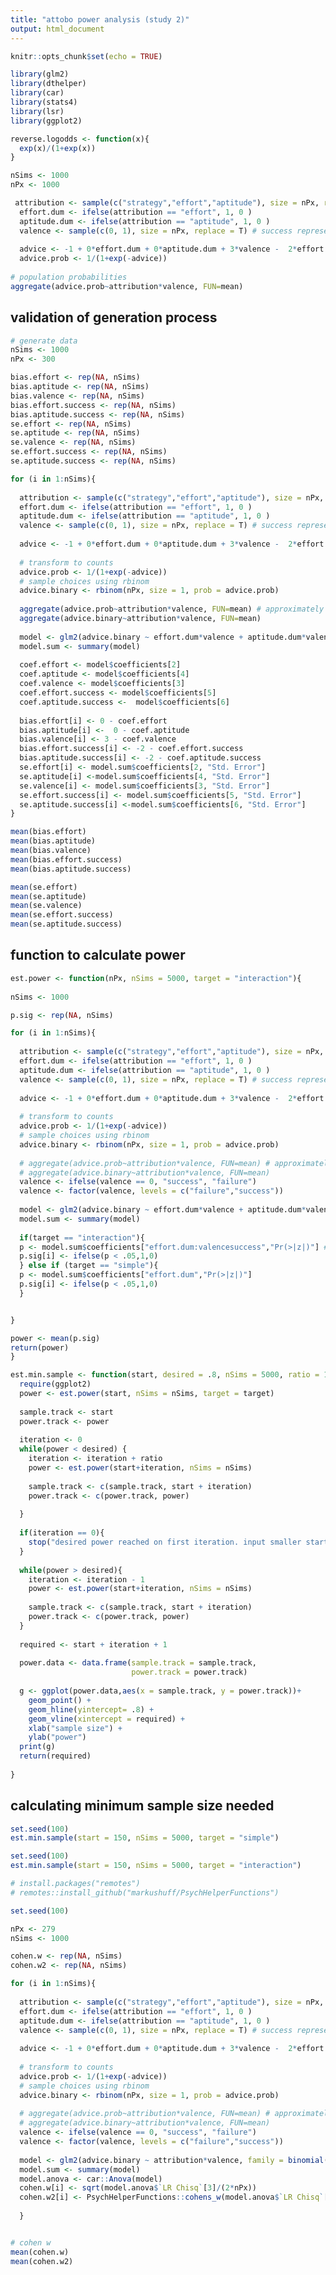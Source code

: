```yaml
---
title: "attobo power analysis (study 2)"
output: html_document
---
```


```r
knitr::opts_chunk$set(echo = TRUE)
```

```r
library(glm2)
library(dthelper)
library(car)
library(stats4)
library(lsr)
library(ggplot2)

reverse.logodds <- function(x){
  exp(x)/(1+exp(x))
}
```

```r
 
nSims <- 1000
nPx <- 1000

 attribution <- sample(c("strategy","effort","aptitude"), size = nPx, replace = T) 
  effort.dum <- ifelse(attribution == "effort", 1, 0 )
  aptitude.dum <- ifelse(attribution == "aptitude", 1, 0 )
  valence <- sample(c(0, 1), size = nPx, replace = T) # success represents 0
  
  advice <- -1 + 0*effort.dum + 0*aptitude.dum + 3*valence -  2*effort.dum*valence - 2*aptitude.dum*valence
  advice.prob <- 1/(1+exp(-advice))
  
# population probabilities
aggregate(advice.prob~attribution*valence, FUN=mean)
```


## validation of generation process

```r

# generate data
nSims <- 1000
nPx <- 300

bias.effort <- rep(NA, nSims)
bias.aptitude <- rep(NA, nSims)
bias.valence <- rep(NA, nSims)
bias.effort.success <- rep(NA, nSims)
bias.aptitude.success <- rep(NA, nSims)
se.effort <- rep(NA, nSims)
se.aptitude <- rep(NA, nSims)
se.valence <- rep(NA, nSims)
se.effort.success <- rep(NA, nSims)
se.aptitude.success <- rep(NA, nSims)

for (i in 1:nSims){
  
  attribution <- sample(c("strategy","effort","aptitude"), size = nPx, replace = T) 
  effort.dum <- ifelse(attribution == "effort", 1, 0 )
  aptitude.dum <- ifelse(attribution == "aptitude", 1, 0 )
  valence <- sample(c(0, 1), size = nPx, replace = T) # success represents 0
  
  advice <- -1 + 0*effort.dum + 0*aptitude.dum + 3*valence -  2*effort.dum*valence - 2*aptitude.dum*valence  + rnorm(nPx, sd = .1)
  
  # transform to counts
  advice.prob <- 1/(1+exp(-advice))
  # sample choices using rbinom
  advice.binary <- rbinom(nPx, size = 1, prob = advice.prob)
  
  aggregate(advice.prob~attribution*valence, FUN=mean) # approximately .1 increase in probability for interaction and .2 increase in probability for valence
  aggregate(advice.binary~attribution*valence, FUN=mean)
  
  model <- glm2(advice.binary ~ effort.dum*valence + aptitude.dum*valence, family = binomial(link = "logit"))
  model.sum <- summary(model)
  
  coef.effort <- model$coefficients[2]
  coef.aptitude <- model$coefficients[4]
  coef.valence <- model$coefficients[3]
  coef.effort.success <- model$coefficients[5]
  coef.aptitude.success <-  model$coefficients[6]
  
  bias.effort[i] <- 0 - coef.effort
  bias.aptitude[i] <-  0 - coef.aptitude
  bias.valence[i] <- 3 - coef.valence
  bias.effort.success[i] <- -2 - coef.effort.success
  bias.aptitude.success[i] <- -2 - coef.aptitude.success
  se.effort[i] <- model.sum$coefficients[2, "Std. Error"]
  se.aptitude[i] <-model.sum$coefficients[4, "Std. Error"]
  se.valence[i] <- model.sum$coefficients[3, "Std. Error"]
  se.effort.success[i] <- model.sum$coefficients[5, "Std. Error"]
  se.aptitude.success[i] <-model.sum$coefficients[6, "Std. Error"]
}

mean(bias.effort)
mean(bias.aptitude)
mean(bias.valence)
mean(bias.effort.success)
mean(bias.aptitude.success)

mean(se.effort)
mean(se.aptitude)
mean(se.valence)
mean(se.effort.success)
mean(se.aptitude.success)
```

## function to calculate power

```r

est.power <- function(nPx, nSims = 5000, target = "interaction"){
  
nSims <- 1000

p.sig <- rep(NA, nSims)

for (i in 1:nSims){
  
  attribution <- sample(c("strategy","effort","aptitude"), size = nPx, replace = T) 
  effort.dum <- ifelse(attribution == "effort", 1, 0 )
  aptitude.dum <- ifelse(attribution == "aptitude", 1, 0 )
  valence <- sample(c(0, 1), size = nPx, replace = T) # success represents 0
  
  advice <- -1 + 0*effort.dum + 0*aptitude.dum + 3*valence -  2*effort.dum*valence - 2*aptitude.dum*valence  + rnorm(nPx, sd = .1)
  
  # transform to counts
  advice.prob <- 1/(1+exp(-advice))
  # sample choices using rbinom
  advice.binary <- rbinom(nPx, size = 1, prob = advice.prob)
  
  # aggregate(advice.prob~attribution*valence, FUN=mean) # approximately .2 increase in probability for interaction and .2 increase in probability for valence
  # aggregate(advice.binary~attribution*valence, FUN=mean)
  valence <- ifelse(valence == 0, "success", "failure")
  valence <- factor(valence, levels = c("failure","success"))
  
  model <- glm2(advice.binary ~ effort.dum*valence + aptitude.dum*valence, family = binomial(link = "logit"))
  model.sum <- summary(model)
  
  if(target == "interaction"){
  p <- model.sum$coefficients["effort.dum:valencesuccess","Pr(>|z|)"] # p for interaction effect
  p.sig[i] <- ifelse(p < .05,1,0)
  } else if (target == "simple"){
  p <- model.sum$coefficients["effort.dum","Pr(>|z|)"] 
  p.sig[i] <- ifelse(p < .05,1,0)
  }


}

power <- mean(p.sig)
return(power)
}

```


```r
est.min.sample <- function(start, desired = .8, nSims = 5000, ratio = 10, target = "interaction"){
  require(ggplot2)
  power <- est.power(start, nSims = nSims, target = target)
  
  sample.track <- start
  power.track <- power
    
  iteration <- 0
  while(power < desired) {
    iteration <- iteration + ratio
    power <- est.power(start+iteration, nSims = nSims)
    
    sample.track <- c(sample.track, start + iteration)
    power.track <- c(power.track, power)
    
  }
  
  if(iteration == 0){
    stop("desired power reached on first iteration. input smaller start value to compute minimum sample required")
  }
  
  while(power > desired){
    iteration <- iteration - 1
    power <- est.power(start+iteration, nSims = nSims)
    
    sample.track <- c(sample.track, start + iteration)
    power.track <- c(power.track, power)
  }
  
  required <- start + iteration + 1
  
  power.data <- data.frame(sample.track = sample.track,
                           power.track = power.track)
  
  g <- ggplot(power.data,aes(x = sample.track, y = power.track))+
    geom_point() +
    geom_hline(yintercept= .8) + 
    geom_vline(xintercept = required) +
    xlab("sample size") +
    ylab("power")
  print(g)
  return(required)
  
}
```


## calculating minimum sample size needed

```r
set.seed(100)
est.min.sample(start = 150, nSims = 5000, target = "simple")

set.seed(100)
est.min.sample(start = 150, nSims = 5000, target = "interaction")


```

```r

# install.packages("remotes")
# remotes::install_github("markushuff/PsychHelperFunctions")

set.seed(100)

nPx <- 279
nSims <- 1000

cohen.w <- rep(NA, nSims)
cohen.w2 <- rep(NA, nSims)

for (i in 1:nSims){
  
  attribution <- sample(c("strategy","effort","aptitude"), size = nPx, replace = T) 
  effort.dum <- ifelse(attribution == "effort", 1, 0 )
  aptitude.dum <- ifelse(attribution == "aptitude", 1, 0 )
  valence <- sample(c(0, 1), size = nPx, replace = T) # success represents 0
  
  advice <- -1 + 0*effort.dum + 0*aptitude.dum + 3*valence -  2*effort.dum*valence - 2*aptitude.dum*valence  + rnorm(nPx, sd = .1)
  
  # transform to counts
  advice.prob <- 1/(1+exp(-advice))
  # sample choices using rbinom
  advice.binary <- rbinom(nPx, size = 1, prob = advice.prob)
  
  # aggregate(advice.prob~attribution*valence, FUN=mean) # approximately .2 increase in probability for interaction and .2 increase in probability for valence
  # aggregate(advice.binary~attribution*valence, FUN=mean)
  valence <- ifelse(valence == 0, "success", "failure")
  valence <- factor(valence, levels = c("failure","success"))
  
  model <- glm2(advice.binary ~ attribution*valence, family = binomial(link = "logit"))
  model.sum <- summary(model)
  model.anova <- car::Anova(model)
  cohen.w[i] <- sqrt(model.anova$`LR Chisq`[3]/(2*nPx))
  cohen.w2[i] <- PsychHelperFunctions::cohens_w(model.anova$`LR Chisq`[3], nPx) #sqrt(model.anova$`LR Chisq`[3]/(nPx))
  
  }


# cohen w
mean(cohen.w)
mean(cohen.w2)

```

